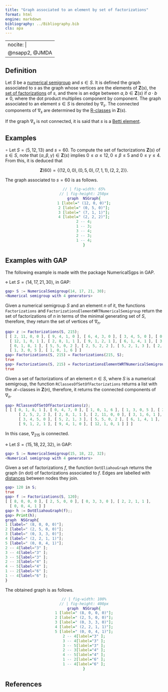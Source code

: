 ```yaml
---
title: "Graph associated to an element by set of factorizations"
format: html
engine: markdown
bibliography: ../Bibliography.bib
cls: apa
---
```


---
nocite: |
  @nsapp2, @JMDA
---

## Definition

Let $S$ be a [numerical semigroup](../Basic-concepts/Numerical-semigroup.qmd) and $s \in S$. It is defined the graph associated to $s$ as the graph whose vertices are the elements of $\mathbf{Z}(s)$, the [set of factorizations](Set-of-factorizations.qmd) of $s$, and there is an edge between $a,b \in \mathbf{Z}(s)$ if $a \cdot b \ne 0$, where the dot product multiplies component by component. The graph associated to an element $s \in S$ is denoted by $\nabla_s$. The connected components of $\nabla_s$ are determined by the [R-classes](Factorizations-R-related.qmd) in $\mathbf{Z}(s)$.

If the graph $\nabla_s$ is not connected, it is said that $s$ is a [Betti element](Betti-element.qmd).

## Examples

$\circ$ Let $S = \langle 5, 12, 13 \rangle$ and $s = 60$. To compute the set of factorizations $\mathbf{Z}(s)$ of $s \in S$, note that $(\alpha, \beta, \gamma) \in \mathbf{Z}(s)$ implies $0 \le \alpha \le 12, 0 \le \beta \le 5$ and $0 \le \gamma \le 4$. From this, it is deduced that

$$
\mathbf{Z}(60) = \{ (12, 0, 0), (0, 5, 0), (7, 1, 1), (2, 2, 2) \}.
$$

The graph associated to $s = 60$ is as follows.

::: {style="text-align:center;"}
```dot
// | fig-width: 65%
// | fig-height: 250px
graph  NSGraph{
1 [label=" (12, 0, 0)"];
2 [label=" (0, 5, 0)"];
3 [label=" (7, 1, 1)"];
4 [label=" (2, 2, 2)"];
2 -- 4;
1 -- 3;
3 -- 4;
2 -- 3;
1 -- 4;
}
```
:::

## Examples with GAP

The following example is made with the package NumericalSgps in GAP.

$\diamond$ Let $S = \langle 14, 17, 21, 30 \rangle$, in GAP:

``` gap
gap> S := NumericalSemigroup(14, 17, 21, 30);
<Numerical semigroup with 4 generators>
```

Given a numerical semigroup $S$ and an element $n$ of it, the functions `Factorizations` and `FactorizationsElementWRTNumericalSemigroup` return the set of factorizations of $n$ in terms of the minimal generating set of $S$, therefore, they return the set of vertices of $\nabla_n$.

``` gap
gap> z := Factorizations(S, 215);
[ [ 2, 11, 0, 0 ], [ 9, 4, 1, 0 ], [ 6, 4, 3, 0 ], [ 3, 4, 5, 0 ], [ 0, 4, 7, 0 ],
  [ 12, 1, 0, 1 ], [ 2, 8, 1, 1 ], [ 9, 1, 2, 1 ], [ 6, 1, 4, 1 ], [ 3, 1, 6, 1 ],
  [ 0, 1, 8, 1 ], [ 5, 5, 0, 2 ], [ 2, 5, 2, 2 ], [ 5, 2, 1, 3 ], [ 2, 2, 3, 3 ],
  [ 1, 3, 0, 5 ], [ 1, 0, 1, 6 ] ]
gap> Factorizations(S, 215) = Factorizations(215, S);
true
gap> Factorizations(S, 215) = FactorizationsElementWRTNumericalSemigroup(215, S);
true
```

Given a set of factorizations of an element $n \in S$, where $S$ is a numerical semigroup, the function `RClassesOfSetOfFactorizations` returns a list with the $\mathcal{R}-$classes in $\mathbf{Z}(n)$, therefore, it returns the connected components of $\nabla_n$.

``` gap
gap> RClassesOfSetOfFactorizations(z);
[ [ [ 0, 1, 8, 1 ], [ 0, 4, 7, 0 ], [ 1, 0, 1, 6 ], [ 1, 3, 0, 5 ], [ 2, 2, 3, 3 ],
      [ 2, 5, 2, 2 ], [ 2, 8, 1, 1 ], [ 2, 11, 0, 0 ], [ 3, 1, 6, 1 ],
      [ 3, 4, 5, 0 ], [ 5, 2, 1, 3 ], [ 5, 5, 0, 2 ], [ 6, 1, 4, 1 ], [ 6, 4, 3, 0 ],
      [ 9, 1, 2, 1 ], [ 9, 4, 1, 0 ], [ 12, 1, 0, 1 ] ] ]
```

In this case, $\nabla_{215}$ is connected.

$\diamond$ Let $S = \langle 15, 18, 22, 32 \rangle$, in GAP:

``` gap
gap> S := NumericalSemigroup(15, 18, 22, 32);
<Numerical semigroup with 4 generators>
```

Given a set of factorizations $f$, the function `DotEliahouGraph` returns the graph (in dot) of factorizations associated to $f$. Edges are labelled with [distances](../Fact-and-Div/Distance-factorizations.qmd) between nodes they join.

``` gap
gap> 120 in S;
true
gap> f := Factorizations(S, 120);
[ [ 8, 0, 0, 0 ], [ 2, 5, 0, 0 ], [ 0, 3, 3, 0 ], [ 2, 2, 1, 1 ],
  [ 0, 0, 4, 1 ] ]
gap> h := DotEliahouGraph(f);;
gap> Print(h);
graph  NSGraph{
1 [label=" (8, 0, 0, 0)"];
2 [label=" (2, 5, 0, 0)"];
3 [label=" (0, 3, 3, 0)"];
4 [label=" (2, 2, 1, 1)"];
5 [label=" (0, 0, 4, 1)"];
2 -- 4[label="3" ];
3 -- 4[label="3" ];
3 -- 5[label="3" ];
2 -- 3[label="4" ];
4 -- 5[label="4" ];
1 -- 2[label="6" ];
1 -- 4[label="6" ];
}
```

The obtained graph is as follows.

::: {style="text-align:center;"}
```dot
// | fig-width: 100%
// | fig-height: 400px
graph  NSGraph{
1 [label=" (8, 0, 0, 0)"];
2 [label=" (2, 5, 0, 0)"];
3 [label=" (0, 3, 3, 0)"];
4 [label=" (2, 2, 1, 1)"];
5 [label=" (0, 0, 4, 1)"];
2 -- 4[label="3" ];
3 -- 4[label="3" ];
3 -- 5[label="3" ];
2 -- 3[label="4" ];
4 -- 5[label="4" ];
1 -- 2[label="6" ];
1 -- 4[label="6" ];
}

```
:::

## References

::: {#refs}

:::
